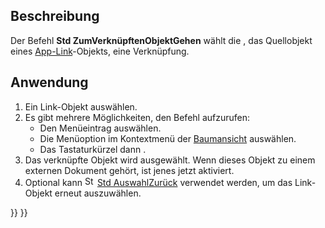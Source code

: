 <languages/>

<div class="mw-translate-fuzzy">
{{Docnav/de
|[[Std_Workbench/de|Arbeitsbereich]]
|[[Std_LinkSelectLinkedFinal/de| ZumLetztenVerknüpftenObjektGehen]]
|[[Std_View_Menu/de|Std Menü Ansicht]]
|IconL=
|IconR=Std_LinkSelectLinkedFinal.svg
|IconC=Freecad.svg
}}
</div>

{{GuiCommand/de
|Name=Std LinkSelectLinked
|Name/de=Std ZumVerknüpftenObjektGehen
|MenuLocation=Ansicht → Verknüpfungsnavigation → ZumVerknüpftenObjektGehen
|Workbenches=Alle
|Version=0.19
|SeeAlso=[[Std_LinkSelectLinkedFinal/de|Std ZumLetztenVerknüpftenObjektGehen]], [[Std_LinkSelectAllLinks/de|Std LinkSelectAllLinks]]
}}

<span id="Description"></span>
== Beschreibung ==

Der Befehl '''Std ZumVerknüpftenObjektGehen''' wählt die {{PropertyData/de|Linked Object}}, das Quellobjekt eines [[App_Link/de|App-Link]]-Objekts, eine Verknüpfung.

<span id="Usage"></span>
== Anwendung ==

# Ein Link-Objekt auswählen.
# Es gibt mehrere Möglichkeiten, den Befehl aufzurufen:
#* Den Menüeintrag {{MenuCommand|Ansicht → Verknüpfungsnavigation → [[Image:Std_LinkSelectLinked.svg|16px]] Zum verknüpften Objekt gehen}} auswählen.
#* Die Menüoption {{MenuCommand|Verknüpfungen... → [[Image:Std_LinkSelectLinked.svg|16px]] Zum verknüpften Objekt gehen}} im  Kontextmenü der [[Tree_view/de|Baumansicht]] auswählen.
#* Das Tastaturkürzel {{KEY|S}} dann {{KEY|G}}.
# Das verknüpfte Objekt wird ausgewählt. Wenn dieses Objekt zu einem externen Dokument gehört, ist jenes jetzt aktiviert.
# Optional kann [[Image:Std_SelBack.svg|16px]] [[Std_SelBack/de|Std AuswahlZurück]] verwendet werden, um das Link-Objekt erneut auszuwählen.


<div class="mw-translate-fuzzy">
{{Docnav/de
|[[Std_Workbench/de|Arbeitsbereich]]
|[[Std_LinkSelectLinkedFinal/de| ZumLetztenVerknüpftenObjektGehen]]
|[[Std_View_Menu/de|Std Menü Ansicht]]
|IconL=
|IconR=Std_LinkSelectLinkedFinal.svg
|IconC=Freecad.svg
}}
</div>

{{Std_Base_navi{{#translation:}}}}
{{Userdocnavi{{#translation:}}}}